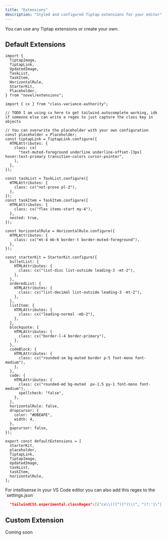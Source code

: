 ```yaml
---
title: "Extensions"
description: "Styled and configured Tiptap extensions for your editor"
---
```


<Info>You can use any Tiptap extensions or create your own.</Info>

## Default Extensions

```tsx extensions.ts
import {
  TiptapImage,
  TiptapLink,
  UpdatedImage,
  TaskList,
  TaskItem,
  HorizontalRule,
  StarterKit,
  Placeholder,
} from "novel/extensions";

import { cx } from "class-variance-authority";

// TODO I am using cx here to get tailwind autocomplete working, idk if someone else can write a regex to just capture the class key in objects

// You can overwrite the placeholder with your own configuration
const placeholder = Placeholder;
const tiptapLink = TiptapLink.configure({
  HTMLAttributes: {
    class: cx(
      "text-muted-foreground underline underline-offset-[3px] hover:text-primary transition-colors cursor-pointer",
    ),
  },
});

const taskList = TaskList.configure({
  HTMLAttributes: {
    class: cx("not-prose pl-2"),
  },
});
const taskItem = TaskItem.configure({
  HTMLAttributes: {
    class: cx("flex items-start my-4"),
  },
  nested: true,
});

const horizontalRule = HorizontalRule.configure({
  HTMLAttributes: {
    class: cx("mt-4 mb-6 border-t border-muted-foreground"),
  },
});

const starterKit = StarterKit.configure({
  bulletList: {
    HTMLAttributes: {
      class: cx("list-disc list-outside leading-3 -mt-2"),
    },
  },
  orderedList: {
    HTMLAttributes: {
      class: cx("list-decimal list-outside leading-3 -mt-2"),
    },
  },
  listItem: {
    HTMLAttributes: {
      class: cx("leading-normal -mb-2"),
    },
  },
  blockquote: {
    HTMLAttributes: {
      class: cx("border-l-4 border-primary"),
    },
  },
  codeBlock: {
    HTMLAttributes: {
      class: cx("rounded-sm bg-muted border p-5 font-mono font-medium"),
    },
  },
  code: {
    HTMLAttributes: {
      class: cx("rounded-md bg-muted  px-1.5 py-1 font-mono font-medium"),
      spellcheck: "false",
    },
  },
  horizontalRule: false,
  dropcursor: {
    color: "#DBEAFE",
    width: 4,
  },
  gapcursor: false,
});

export const defaultExtensions = [
  starterKit,
  placeholder,
  TiptapLink,
  TiptapImage,
  UpdatedImage,
  taskList,
  taskItem,
  horizontalRule,
];
```

<Note>
For intellisense in your VS Code editor you can also add this regex to the `settings.json`

```json
  "tailwindCSS.experimental.classRegex":[["cx\\(([^)]*)\\)", "(?:'|\"|`)([^']*)(?:'|\"|`)"]],
```

</Note>

## Custom Extension

Coming soon
